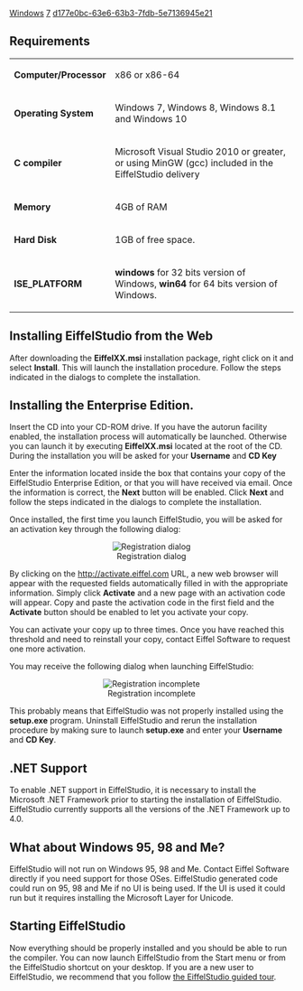 [[Property:title|Windows]]
[[Property:weight|7]]
[[Property:uuid|d177e0bc-63e6-63b3-7fdb-5e7136945e21]]
==Requirements==

{|  class="doctable"
|- 
| '''Computer/Processor'''
| x86 or x86-64
|- 
| '''Operating System'''
| Windows 7, Windows 8, Windows 8.1 and Windows 10
|- 
| '''C compiler'''
| Microsoft Visual Studio 2010 or greater, or using MinGW (gcc) included in the EiffelStudio delivery
|- 
| '''Memory'''
| 4GB of RAM
|- 
| '''Hard Disk'''
| 1GB of free space.
|- 
| '''ISE_PLATFORM'''
| '''windows''' for 32 bits version of Windows, '''win64''' for 64 bits version of Windows.
|}


==Installing EiffelStudio from the Web==

After downloading the '''EiffelXX.msi''' installation package, right click on it and select '''Install'''. This will launch the installation procedure. Follow the steps indicated in the dialogs to complete the installation.

==Installing the Enterprise Edition.==

Insert the CD into your CD-ROM drive. If you have the autorun facility enabled, the installation process will automatically be launched. Otherwise you can launch it by executing '''EiffelXX.msi''' located at the root of the CD. During the installation you will be asked for your '''Username''' and '''CD Key'''

Enter the information located inside the box that contains your copy of the EiffelStudio Enterprise Edition, or that you will have received via email. Once the information is correct, the '''Next''' button will be enabled. Click '''Next''' and follow the steps indicated in the dialogs to complete the installation.

Once installed, the first time you launch EiffelStudio, you will be asked for an activation key through the following dialog:

<center> [[Image:56--windows-registration|Registration dialog]] </center>

By clicking on the [http://activate.eiffel.com http://activate.eiffel.com]  URL, a new web browser will appear with the requested fields automatically filled in with the appropriate information. Simply click '''Activate''' and a new page with an activation code will appear. Copy and paste the activation code in the first field and the '''Activate''' button should be enabled to let you activate your copy.

You can activate your copy up to three times. Once you have reached this threshold and need to reinstall your copy, contact Eiffel Software to request one more activation.

You may receive the following dialog when launching EiffelStudio:

<center> [[Image:56--windows-registration-error|Registration incomplete]] </center>

This probably means that EiffelStudio was not properly installed using the '''setup.exe''' program. Uninstall EiffelStudio and rerun the installation procedure by making sure to launch '''setup.exe''' and enter your '''Username''' and '''CD Key'''.

==.NET Support==

To enable .NET support in EiffelStudio, it is necessary to install the Microsoft .NET Framework prior to starting the installation of EiffelStudio. EiffelStudio currently supports all the versions of the .NET Framework up to 4.0.

==What about Windows 95, 98 and Me?==

EiffelStudio will not run on Windows 95, 98 and Me. Contact Eiffel Software directly if you need support for those OSes. EiffelStudio generated code could run on 95, 98 and Me if no UI is being used. If the UI is used it could run but it requires installing the Microsoft Layer for Unicode.

==Starting EiffelStudio==

Now everything should be properly installed and you should be able to run the compiler. You can now launch EiffelStudio from the Start menu or from the EiffelStudio shortcut on your desktop. If you are a new user to EiffelStudio, we recommend that you follow [[Introducing EiffelStudio|the EiffelStudio guided tour]].

